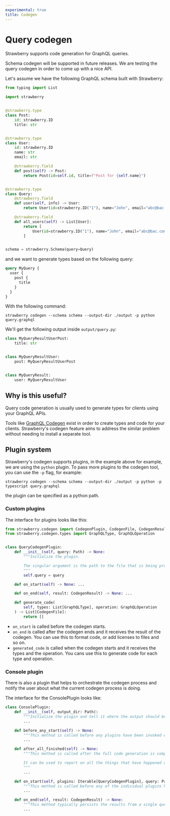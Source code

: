 ```yaml
---
experimental: true
title: Codegen
---
```


# Query codegen

Strawberry supports code generation for GraphQL queries.

<Note>


Schema codegen will be supported in future releases. We are testing the query
codegen in order to come up with a nice API.

</Note>


Let's assume we have the following GraphQL schema built with Strawberry:

```python
from typing import List

import strawberry


@strawberry.type
class Post:
    id: strawberry.ID
    title: str


@strawberry.type
class User:
    id: strawberry.ID
    name: str
    email: str

    @strawberry.field
    def post(self) -> Post:
        return Post(id=self.id, title=f"Post for {self.name}")


@strawberry.type
class Query:
    @strawberry.field
    def user(self, info) -> User:
        return User(id=strawberry.ID("1"), name="John", email="abc@bac.com")

    @strawberry.field
    def all_users(self) -> List[User]:
        return [
            User(id=strawberry.ID("1"), name="John", email="abc@bac.com"),
        ]


schema = strawberry.Schema(query=Query)
```

and we want to generate types based on the following query:

```graphql
query MyQuery {
  user {
    post {
      title
    }
  }
}
```

With the following command:

```shell
strawberry codegen --schema schema --output-dir ./output -p python query.graphql
```

We'll get the following output inside `output/query.py`:

```python
class MyQueryResultUserPost:
    title: str


class MyQueryResultUser:
    post: MyQueryResultUserPost


class MyQueryResult:
    user: MyQueryResultUser
```

## Why is this useful?

Query code generation is usually used to generate types for clients using your
GraphQL APIs.

Tools like [GraphQL Codegen](https://www.graphql-code-generator.com/) exist in
order to create types and code for your clients. Strawberry's codegen feature
aims to address the similar problem without needing to install a separate tool.

## Plugin system

Strawberry's codegen supports plugins, in the example above for example, we are
using the `python` plugin. To pass more plugins to the codegen tool, you can use
the `-p` flag, for example:

```shell
strawberry codegen --schema schema --output-dir ./output -p python -p typescript query.graphql
```

the plugin can be specified as a python path.

### Custom plugins

The interface for plugins looks like this:

```python
from strawberry.codegen import CodegenPlugin, CodegenFile, CodegenResult
from strawberry.codegen.types import GraphQLType, GraphQLOperation


class QueryCodegenPlugin:
    def __init__(self, query: Path) -> None:
        """Initialize the plugin.

        The singular argument is the path to the file that is being processed by this plugin.
        """
        self.query = query

    def on_start(self) -> None: ...

    def on_end(self, result: CodegenResult) -> None: ...

    def generate_code(
        self, types: List[GraphQLType], operation: GraphQLOperation
    ) -> List[CodegenFile]:
        return []
```

- `on_start` is called before the codegen starts.
- `on_end` is called after the codegen ends and it receives the result of the
  codegen. You can use this to format code, or add licenses to files and so on.
- `generated_code` is called when the codegen starts and it receives the types
  and the operation. You cans use this to generate code for each type and
  operation.

### Console plugin

There is also a plugin that helps to orchestrate the codegen process and notify
the user about what the current codegen process is doing.

The interface for the ConsolePlugin looks like:

```python
class ConsolePlugin:
    def __init__(self, output_dir: Path):
        """Initialize the plugin and tell it where the output should be written."""
        ...

    def before_any_start(self) -> None:
        """This method is called before any plugins have been invoked or any queries have been processed."""
        ...

    def after_all_finished(self) -> None:
        """This method is called after the full code generation is complete.

        It can be used to report on all the things that have happened during the codegen.
        """
        ...

    def on_start(self, plugins: Iterable[QueryCodegenPlugin], query: Path) -> None:
        """This method is called before any of the individual plugins have been started."""
        ...

    def on_end(self, result: CodegenResult) -> None:
        """This method typically persists the results from a single query to the output directory."""
        ...
```